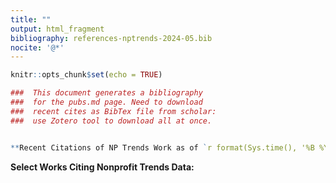 ```yaml
---
title: ""
output: html_fragment
bibliography: references-nptrends-2024-05.bib 
nocite: '@*'
---
```


```r
knitr::opts_chunk$set(echo = TRUE)
```


```r
###  This document generates a bibliography
###  for the pubs.md page. Need to download
###  recent cites as BibTex file from scholar:
###  use Zotero tool to download all at once.


**Recent Citations of NP Trends Work as of `r format(Sys.time(), '%B %Y')`:** 
```


**Select Works Citing Nonprofit Trends Data:** 





